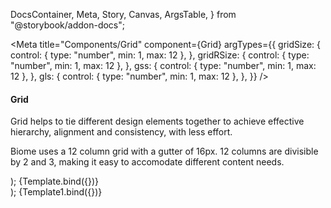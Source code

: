   DocsContainer,
  Meta,
  Story,
  Canvas,
  ArgsTable,
} from "@storybook/addon-docs";

<style>
  {`
    
    .h4 {
        font-family: 'Inter', 'Roboto', 'Helvetica', 'Arial', 'sans-serif';
        font-style: normal;
        font-weight: 600;
        font-size: 34px;
        line-height: 123.5%;
        letter-spacing: 0.25px;
    }

    .h5 {
        font-family: 'Inter', 'Roboto', 'Helvetica', 'Arial', 'sans-serif';
        font-style: normal;
        font-weight: 700;
        font-size: 24px;
        line-height: 133.4%;
        letter-spacing: 0px;
    }

    .h6 {
        font-family: 'Inter', 'Roboto', 'Helvetica', 'Arial', 'sans-serif';
        font-style: normal;
        font-weight: 600;
        font-size: 20px;
        line-height: 160%;
        letter-spacing: 0.15px;
        color: #20283A;
    }

    .body {
        font-family: 'Inter', 'Roboto', 'Helvetica', 'Arial', 'sans-serif';
        font-style: normal;
        font-weight: 400;
        font-size: 16px;
        line-height: 150%;
        letter-spacing: 0.15px;
    }

    .link {
        text-decoration: underline;
    }

    .small {
        font-size: 15px;
    }

    .sourceCode {
        font-family: 'Source Code Pro', 'Segoe UI Mono', 'Courier New', 'Monaco', 'monospace';
    }

    .sourceCode-background {
        background-color: #F8F8F8;
        padding: 2px 4px;
        border-radius: 4px;
        border: 1px solid #EEEEEE;
    }

`}
</style>

<Meta
  title="Components/Grid"
  component={Grid}
  argTypes={{
    gridSize: {
      control: { type: "number", min: 1, max: 12 },
    },
    gridRSize: {
      control: { type: "number", min: 1, max: 12 },
    },
    gss: {
      control: { type: "number", min: 1, max: 12 },
    },
    gls: {
      control: { type: "number", min: 1, max: 12 },
    },
  }}
/>

<h4 className="h4">Grid</h4>

<p className="body">
  Grid helps to tie different design elements together to achieve effective
  hierarchy, alignment and consistency, with less effort.
</p>
<p className="body">
  Biome uses a 12 column grid with a gutter of 16px. 12 columns are divisible by
  2 and 3, making it easy to accomodate different content needs.
</p>

  <div className="row gy-3">
    <Grid {...args}>
      <div style={{ backgroundColor: "#E3F2FD", height: "60px" }}></div>
    </Grid>
    <Grid {...args}>
      <div style={{ backgroundColor: "#E3F2FD", height: "60px" }}></div>
    </Grid>
    <Grid {...args}>
      <div style={{ backgroundColor: "#E3F2FD", height: "60px" }}></div>
    </Grid>
    <Grid {...args}>
      <div style={{ backgroundColor: "#E3F2FD", height: "60px" }}></div>
    </Grid>
    <Grid {...args}>
      <div style={{ backgroundColor: "#E3F2FD", height: "60px" }}></div>
    </Grid>
    <Grid {...args}>
      <div style={{ backgroundColor: "#E3F2FD", height: "60px" }}></div>
    </Grid>
  </div>
);

<Canvas>
  <Story name="Base" args={{ gridSize: 1 }}>
    {Template.bind({})}
  </Story>
</Canvas>

<ArgsTable of={Grid} story="Base" />

  <div className="row gy-3">
    <Grid {...args}>
      <div style={{ backgroundColor: "#E3F2FD", height: "60px" }}></div>
    </Grid>
    <Grid {...args}>
      <div style={{ backgroundColor: "#E3F2FD", height: "60px" }}></div>
    </Grid>
    <Grid {...args}>
      <div style={{ backgroundColor: "#E3F2FD", height: "60px" }}></div>
    </Grid>
    <Grid {...args}>
      <div style={{ backgroundColor: "#E3F2FD", height: "60px" }}></div>
    </Grid>
    <Grid {...args}>
      <div style={{ backgroundColor: "#E3F2FD", height: "60px" }}></div>
    </Grid>
    <Grid {...args}>
      <div style={{ backgroundColor: "#E3F2FD", height: "60px" }}></div>
    </Grid>
  </div>
);

<Canvas>
  <Story name="Base1" args={{ gridRSize: 1, gss: 1, gls: 1, container: true }}>
    {Template1.bind({})}
  </Story>
</Canvas>

<ArgsTable of={Grid} story="Base1" />
